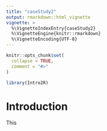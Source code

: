 ```yaml
---
title: "caseStudy2"
output: rmarkdown::html_vignette
vignette: >
  %\VignetteIndexEntry{caseStudy2}
  %\VignetteEngine{knitr::rmarkdown}
  %\VignetteEncoding{UTF-8}
---
```


```r
knitr::opts_chunk$set(
  collapse = TRUE,
  comment = "#>"
)
```

```r
library(Intro2R)
```

# Introduction

This 
